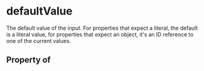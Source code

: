 # defaultValue

The default value of the input.  For properties that expect a literal, the default is a literal value, for properties that expect an object, it's an ID reference to one of the current values.

## Property of



